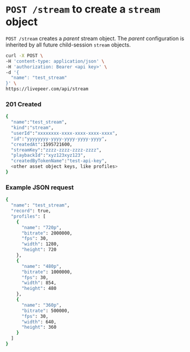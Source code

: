 
<DocsLayout>

# `POST /stream` to create a `stream` object

`POST /stream` creates a *parent* stream object. The *parent* configuration is inherited by all future child-session `stream` objects.

```bash
curl -X POST \
-H 'content-type: application/json' \
-H 'authorization: Bearer <api key>' \
-d '{
  "name": "test_stream"
}' \
https://livepeer.com/api/stream
```

### 201 Created

```bash
{
  "name":"test_stream",
  "kind":"stream",
  "userId":"xxxxxxxx-xxxx-xxxx-xxxx-xxxx",
  "id":"yyyyyyyy-yyyy-yyyy-yyyy-yyyy",
  "createdAt":1595721600,
  "streamKey":"zzzz-zzzz-zzzz-zzzz",
  "playbackId":"xyz123xyz123",
  "createdByTokenName":"test-api-key",
  <other asset object keys, like profiles>
}
```

### Example JSON request

```bash
{
  "name": "test_stream",
  "record": true,
  "profiles": [
    {
      "name": "720p",
      "bitrate": 2000000,
      "fps": 30,
      "width": 1280,
      "height": 720
    },
    {
      "name": "480p",
      "bitrate": 1000000,
      "fps": 30,
      "width": 854,
      "height": 480
    },
    {
      "name": "360p",
      "bitrate": 500000,
      "fps": 30,
      "width": 640,
      "height": 360
    }
  ]
}
```

</DocsLayout>
